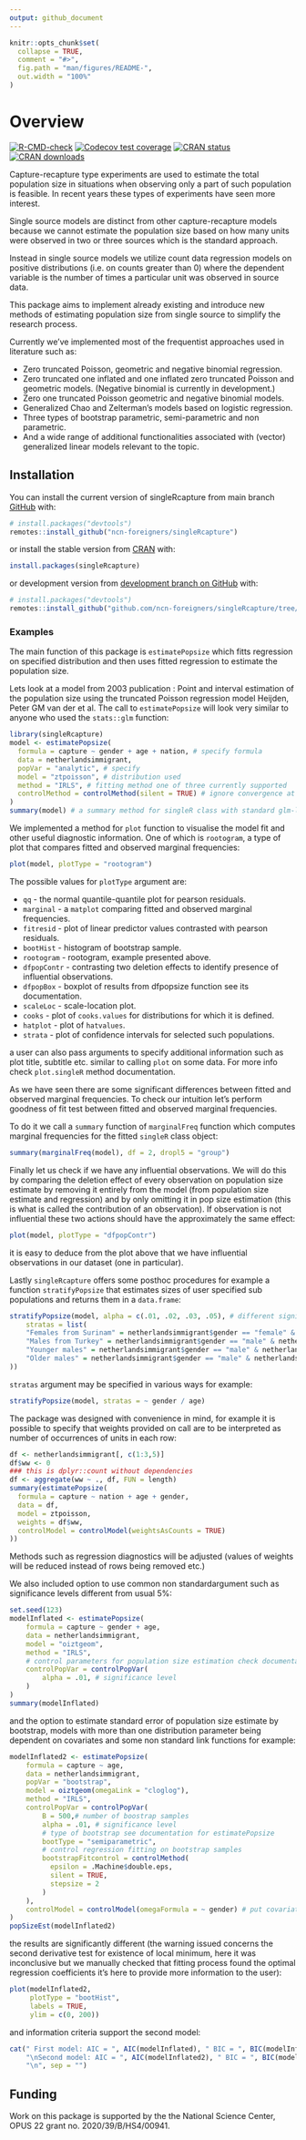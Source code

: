 ```yaml
---
output: github_document
---
```


<!-- README.md is generated from README.Rmd. Please edit that file -->

```r
knitr::opts_chunk$set(
  collapse = TRUE,
  comment = "#>",
  fig.path = "man/figures/README-",
  out.width = "100%"
)
```

# Overview

<!-- badges: start -->
[![R-CMD-check](https://github.com/ncn-foreigners/singleRcapture/workflows/R-CMD-check/badge.svg)](https://github.com/ncn-foreigners/singleRcapture/actions)
[![Codecov test coverage](https://codecov.io/gh/ncn-foreigners/singleRcapture/branch/main/graph/badge.svg)](https://app.codecov.io/gh/ncn-foreigners/singleRcapture?branch=main)
[![CRAN status](https://www.r-pkg.org/badges/version/singleRcapture)](https://CRAN.R-project.org/package=singleRcapture)
[![CRAN downloads](http://cranlogs.r-pkg.org/badges/grand-total/singleRcapture?color=blue)](https://cran.r-project.org/package=singleRcapture)
<!-- badges: end -->

Capture-recapture type experiments are used to estimate the total population size
in situations when observing only a part of such population is feasible. In recent
years these types of experiments have seen more interest.

Single source models are distinct from other capture-recapture models because
we cannot estimate the population size based on how many units were observed
in two or three sources which is the standard approach.

Instead in single source models we utilize count data regression models on positive
distributions (i.e. on counts greater than 0) where the dependent variable
is the number of times a particular unit was observed in source data.

This package aims to implement already existing and introduce new methods
of estimating population size from single source to simplify the research process.

Currently we've implemented most of the frequentist approaches used in literature such as:

- Zero truncated Poisson, geometric and negative binomial regression.
- Zero truncated one inflated and one inflated zero truncated Poisson and geometric models. (Negative binomial is currently in development.)
- Zero one truncated Poisson geometric and negative binomial models.
- Generalized Chao and Zelterman's models based on logistic regression.
- Three types of bootstrap parametric, semi-parametric and non parametric.
- And a wide range of additional functionalities associated with (vector) generalized linear models relevant to the topic.

## Installation

You can install the current version of singleRcapture from main branch [GitHub](https://github.com/ncn-foreigners/singleRcapture) with:

```r
# install.packages("devtools")
remotes::install_github("ncn-foreigners/singleRcapture")
```

or install the stable version from [CRAN](https://cran.r-project.org/package=singleRcapture) with:

```r
install.packages(singleRcapture)
```

or development version from [development branch on GitHub](https://github.com/ncn-foreigners/singleRcapture/tree/development) with:

```r
# install.packages("devtools")
remotes::install_github("github.com/ncn-foreigners/singleRcapture/tree/development")
```

### Examples

The main function of this package is `estimatePopsize` which fitts regression
on specified distribution and then uses fitted regression to estimate the
population size. 

Lets look at a model from 2003 publication :
Point and interval estimation of the population size using the truncated 
Poisson regression model Heijden, Peter GM van der et al.
The call to `estimatePopsize` will look very similar to anyone who used the 
`stats::glm` function:

```r
library(singleRcapture)
model <- estimatePopsize(
  formula = capture ~ gender + age + nation, # specify formula
  data = netherlandsimmigrant,
  popVar = "analytic", # specify 
  model = "ztpoisson", # distribution used
  method = "IRLS", # fitting method one of three currently supported
  controlMethod = controlMethod(silent = TRUE) # ignore convergence at half step warning
)
summary(model) # a summary method for singleR class with standard glm-like output and population size estimation resutls
```

We implemented a method for `plot` function to visualise the model fit and other
useful diagnostic information. One of which is `rootogram`, a type of plot
that compares fitted and observed marginal frequencies:

```r
plot(model, plotType = "rootogram")
```

The possible values for `plotType` argument are:

- `qq` - the normal quantile-quantile plot for pearson residuals.
- `marginal` - a `matplot` comparing fitted and observed marginal frequencies.
- `fitresid` - plot of linear predictor values contrasted with pearson residuals.
- `bootHist` - histogram of bootstrap sample.
- `rootogram` - rootogram, example presented above.
- `dfpopContr` - contrasting two deletion effects to identify presence of influential observations.
- `dfpopBox` - boxplot of results from dfpopsize function see its documentation.
- `scaleLoc` - scale-location plot.
- `cooks` - plot of `cooks.values` for distributions for which it is defined.
- `hatplot` - plot of `hatvalues`.
- `strata` - plot of confidence intervals for selected such populations.

a user can also pass arguments to specify additional information such as plot 
title, subtitle etc. similar to calling `plot` on some data. For more info
check `plot.singleR` method documentation.

As we have seen there are some significant differences between fitted and
observed marginal frequencies. To check our intuition let's perform
goodness of fit test between fitted and observed marginal frequencies.

To do it we call a `summary` function of `marginalFreq` function which
computes marginal frequencies for the fitted `singleR` class object:

```r
summary(marginalFreq(model), df = 2, dropl5 = "group")
```

Finally let us check if we have any influential observations. We will do this
by comparing the deletion effect of every observation on population size estimate
by removing it entirely from the model (from population size estimate and regression)
and by only omitting it in pop size estimation (this is what is called the
contribution of an observation). If observation is not influential these two 
actions should have the approximately the same effect:

```r
plot(model, plotType = "dfpopContr")
```

it is easy to deduce from the plot above that we have influential observations in
our dataset (one in particular).

Lastly `singleRcapture` offers some posthoc procedures for example a function 
`stratifyPopsize` that estimates sizes of user specified sub populations and
returns them in a `data.frame`:

```r
stratifyPopsize(model, alpha = c(.01, .02, .03, .05), # different significance level for each sub population
    stratas = list(
    "Females from Surinam" = netherlandsimmigrant$gender == "female" & netherlandsimmigrant$nation == "Surinam",
    "Males from Turkey" = netherlandsimmigrant$gender == "male" & netherlandsimmigrant$nation == "Turkey",
    "Younger males" = netherlandsimmigrant$gender == "male" & netherlandsimmigrant$age == "<40yrs",
    "Older males" = netherlandsimmigrant$gender == "male" & netherlandsimmigrant$age == ">40yrs"
))
```

`stratas` argument may be specified in various ways for example: 

```r
stratifyPopsize(model, stratas = ~ gender / age)
```

The package was designed with convenience in mind, for example it is possible
to specify that weights provided on call are to be interpreted as number of 
occurrences of units in each row:

```r
df <- netherlandsimmigrant[, c(1:3,5)]
df$ww <- 0
### this is dplyr::count without dependencies
df <- aggregate(ww ~ ., df, FUN = length)
summary(estimatePopsize(
  formula = capture ~ nation + age + gender, 
  data = df, 
  model = ztpoisson, 
  weights = df$ww,
  controlModel = controlModel(weightsAsCounts = TRUE)
))
```

Methods such as regression diagnostics will be adjusted (values of weights will
be reduced instead of rows being removed etc.)

We also included option to use common non standardargument such as 
significance levels different from usual 5%:

```r
set.seed(123)
modelInflated <- estimatePopsize(
    formula = capture ~ gender + age,
    data = netherlandsimmigrant,
    model = "oiztgeom",
    method = "IRLS",
    # control parameters for population size estimation check documentation of controlPopVar
    controlPopVar = controlPopVar(
        alpha = .01, # significance level 
    )
)
summary(modelInflated)
```

and the option to estimate standard error of population size estimate by 
bootstrap, models with more than one distribution parameter being dependent 
on covariates and some non standard link functions for example:

```r
modelInflated2 <- estimatePopsize(
    formula = capture ~ age,
    data = netherlandsimmigrant,
    popVar = "bootstrap",
    model = oiztgeom(omegaLink = "cloglog"),
    method = "IRLS",
    controlPopVar = controlPopVar(
        B = 500,# number of boostrap samples
        alpha = .01, # significance level 
        # type of bootstrap see documentation for estimatePopsize
        bootType = "semiparametric",
        # control regression fitting on bootstrap samples
        bootstrapFitcontrol = controlMethod(
          epsilon = .Machine$double.eps, 
          silent = TRUE, 
          stepsize = 2
        )
    ),
    controlModel = controlModel(omegaFormula = ~ gender) # put covariates on omega i.e. the inflation parameter
)
popSizeEst(modelInflated2)
```

the results are significantly different
(the warning issued concerns the second derivative test for existence of local 
minimum, here it was inconclusive but we manually checked that fitting process
found the optimal regression coefficients it's here to provide more information
to the user):

```r
plot(modelInflated2, 
     plotType = "bootHist", 
     labels = TRUE, 
     ylim = c(0, 200))
```

and information criteria support the second model:

```r
cat(" First model: AIC = ", AIC(modelInflated), " BIC = ", BIC(modelInflated),
    "\nSecond model: AIC = ", AIC(modelInflated2), " BIC = ", BIC(modelInflated2), 
    "\n", sep = "")
```

## Funding

Work on this package is supported by the the National Science Center, OPUS 22 grant no. 2020/39/B/HS4/00941.   
